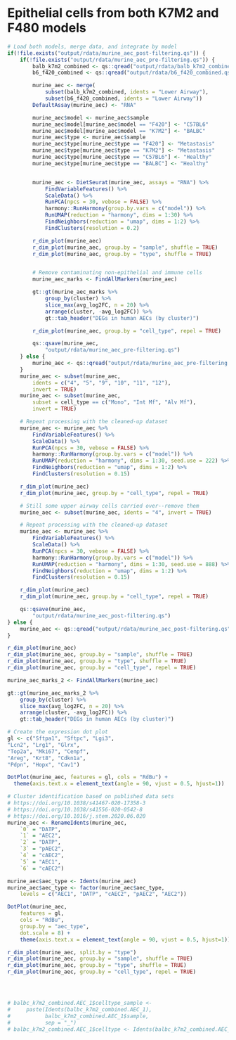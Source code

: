 # Epithelial cells from both K7M2 and F480 models
```r
# Load both models, merge data, and integrate by model
if(!file.exists("output/rdata/murine_aec_post-filtering.qs")) {
    if(!file.exists("output/rdata/murine_aec_pre-filtering.qs")) {
        balb_k7m2_combined <- qs::qread("output/rdata/balb_k7m2_combined.qs")
        b6_f420_combined <- qs::qread("output/rdata/b6_f420_combined.qs")

        murine_aec <- merge(
            subset(balb_k7m2_combined, idents = "Lower Airway"),
            subset(b6_f420_combined, idents = "Lower Airway"))
        DefaultAssay(murine_aec) <- "RNA"

        murine_aec$model <- murine_aec$sample
        murine_aec$model[murine_aec$model == "F420"] <- "C57BL6"
        murine_aec$model[murine_aec$model == "K7M2"] <- "BALBC"
        murine_aec$type <- murine_aec$sample
        murine_aec$type[murine_aec$type == "F420"] <- "Metastasis"
        murine_aec$type[murine_aec$type == "K7M2"] <- "Metastasis"
        murine_aec$type[murine_aec$type == "C57BL6"] <- "Healthy"
        murine_aec$type[murine_aec$type == "BALBC"] <- "Healthy"


        murine_aec <- DietSeurat(murine_aec, assays = "RNA") %>%
            FindVariableFeatures() %>%
            ScaleData() %>%
            RunPCA(npcs = 30, vebose = FALSE) %>%
            harmony::RunHarmony(group.by.vars = c("model")) %>%
            RunUMAP(reduction = "harmony", dims = 1:30) %>%
            FindNeighbors(reduction = "umap", dims = 1:2) %>%
            FindClusters(resolution = 0.2)

        r_dim_plot(murine_aec)
        r_dim_plot(murine_aec, group.by = "sample", shuffle = TRUE)
        r_dim_plot(murine_aec, group.by = "type", shuffle = TRUE)


        # Remove contaminating non-epithelial and immune cells
        murine_aec_marks <- FindAllMarkers(murine_aec)

        gt::gt(murine_aec_marks %>%
            group_by(cluster) %>%
            slice_max(avg_log2FC, n = 20) %>%
            arrange(cluster, -avg_log2FC)) %>%
            gt::tab_header("DEGs in human AECs (by cluster)")

        r_dim_plot(murine_aec, group.by = "cell_type", repel = TRUE)

        qs::qsave(murine_aec,
            "output/rdata/murine_aec_pre-filtering.qs")
    } else {
        murine_aec <- qs::qread("output/rdata/murine_aec_pre-filtering.qs")
    }
    murine_aec <- subset(murine_aec,
        idents = c("4", "5", "9", "10", "11", "12"),
        invert = TRUE)
    murine_aec <- subset(murine_aec,
        subset = cell_type == c("Mono", "Int Mf", "Alv Mf"),
        invert = TRUE)

    # Repeat processing with the cleaned-up dataset
    murine_aec <- murine_aec %>%
        FindVariableFeatures() %>%
        ScaleData() %>%
        RunPCA(npcs = 30, vebose = FALSE) %>%
        harmony::RunHarmony(group.by.vars = c("model")) %>%
        RunUMAP(reduction = "harmony", dims = 1:30, seed.use = 222) %>%
        FindNeighbors(reduction = "umap", dims = 1:2) %>%
        FindClusters(resolution = 0.15)

    r_dim_plot(murine_aec)
    r_dim_plot(murine_aec, group.by = "cell_type", repel = TRUE)

    # Still some upper airway cells carried over--remove them
    murine_aec <- subset(murine_aec, idents = "4", invert = TRUE)

    # Repeat processing with the cleaned-up dataset
    murine_aec <- murine_aec %>%
        FindVariableFeatures() %>%
        ScaleData() %>%
        RunPCA(npcs = 30, vebose = FALSE) %>%
        harmony::RunHarmony(group.by.vars = c("model")) %>%
        RunUMAP(reduction = "harmony", dims = 1:30, seed.use = 888) %>%
        FindNeighbors(reduction = "umap", dims = 1:2) %>%
        FindClusters(resolution = 0.15)

    r_dim_plot(murine_aec)
    r_dim_plot(murine_aec, group.by = "cell_type", repel = TRUE)

    qs::qsave(murine_aec,
        "output/rdata/murine_aec_post-filtering.qs")
} else {
    murine_aec <- qs::qread("output/rdata/murine_aec_post-filtering.qs")
}

r_dim_plot(murine_aec)
r_dim_plot(murine_aec, group.by = "sample", shuffle = TRUE)
r_dim_plot(murine_aec, group.by = "type", shuffle = TRUE)
r_dim_plot(murine_aec, group.by = "cell_type", repel = TRUE)

murine_aec_marks_2 <- FindAllMarkers(murine_aec)

gt::gt(murine_aec_marks_2 %>%
    group_by(cluster) %>%
    slice_max(avg_log2FC, n = 20) %>%
    arrange(cluster, -avg_log2FC)) %>%
    gt::tab_header("DEGs in human AECs (by cluster)")

# Create the expression dot plot
gl <- c("Sftpa1", "Sftpc", "Lgi3",
"Lcn2", "Lrg1", "Glrx",
"Top2a", "Mki67", "Cenpf",
"Areg", "Krt8", "Cdkn1a",
"Pdpn", "Hopx", "Cav1")

DotPlot(murine_aec, features = gl, cols = "RdBu") +
  theme(axis.text.x = element_text(angle = 90, vjust = 0.5, hjust=1))

# Cluster identification based on published data sets
# https://doi.org/10.1038/s41467-020-17358-3
# https://doi.org/10.1038/s41556-020-0542-8
# https://doi.org/10.1016/j.stem.2020.06.020
murine_aec <- RenameIdents(murine_aec,
    `0` = "DATP",
    `1` = "AEC2",
    `2` = "DATP",
    `3` = "pAEC2",
    `4` = "cAEC2",
    `5` = "AEC1",
    `6` = "cAEC2")

murine_aec$aec_type <- Idents(murine_aec)
murine_aec$aec_type <- factor(murine_aec$aec_type,
    levels = c("AEC1", "DATP", "cAEC2", "pAEC2", "AEC2"))

DotPlot(murine_aec,
    features = gl,
    cols = "RdBu",
    group.by = "aec_type",
    dot.scale = 8) +
    theme(axis.text.x = element_text(angle = 90, vjust = 0.5, hjust=1))

r_dim_plot(murine_aec, split.by = "type")
r_dim_plot(murine_aec, group.by = "sample", shuffle = TRUE)
r_dim_plot(murine_aec, group.by = "type", shuffle = TRUE)
r_dim_plot(murine_aec, group.by = "cell_type", repel = TRUE)




# balbc_k7m2_combined.AEC_1$celltype_sample <-
#     paste(Idents(balbc_k7m2_combined.AEC_1),
#           balbc_k7m2_combined.AEC_1$sample,
#           sep = "_")
# balbc_k7m2_combined.AEC_1$celltype <- Idents(balbc_k7m2_combined.AEC_1)
```